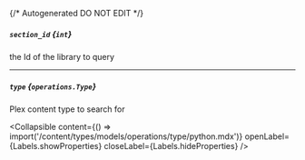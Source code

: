 {/* Autogenerated DO NOT EDIT  */}

##### `section_id` *{`int`}*
the Id of the library to query

---
##### `type` *{`operations.Type`}*
Plex content type to search for

<Collapsible content={() => import('/content/types/models/operations/type/python.mdx')} openLabel={Labels.showProperties} closeLabel={Labels.hideProperties} />



